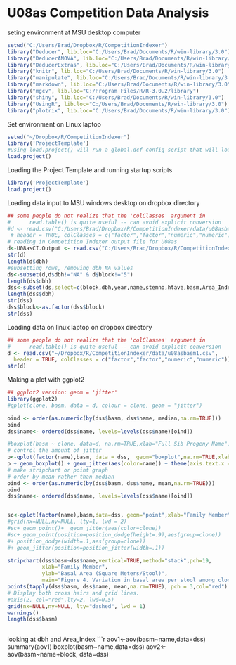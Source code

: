 U08as Competition Data Analysis
========================================================
seting environment at MSU desktop computer
```{r set environment MSU} 
setwd("C:/Users/Brad/Dropbox/R/CompetitionIndexer")
library("Deducer", lib.loc="C:/Users/Brad/Documents/R/win-library/3.0")
library("DeducerANOVA", lib.loc="C:/Users/Brad/Documents/R/win-library/3.0")
library("DeducerExtras", lib.loc="C:/Users/Brad/Documents/R/win-library/3.0")
library("knitr", lib.loc="C:/Users/Brad/Documents/R/win-library/3.0")
library("manipulate", lib.loc="C:/Users/Brad/Documents/R/win-library/3.0")
library("markdown", lib.loc="C:/Users/Brad/Documents/R/win-library/3.0")
library("mgcv", lib.loc="C:/Program Files/R/R-3.0.2/library")
library("shiny", lib.loc="C:/Users/Brad/Documents/R/win-library/3.0")
library("UsingR", lib.loc="C:/Users/Brad/Documents/R/win-library/3.0")
library("plotrix", lib.loc="C:/Users/Brad/Documents/R/win-library/3.0")


```
Set environment on Linux laptop
```{r set environment laptop}
setwd("~/Dropbox/R/CompetitionIndexer")
library('ProjectTemplate')
#using load.project() will run a global.dcf config script that will load a bunch of helper functions, packages, and data sets
load.project()
```
Loading the Project Template and running startup scripts
```{r ProjectTemplate}
library('ProjectTemplate')
load.project()
```

Loading data input to MSU windows desktop on dropbox directory
```{r input data MSU}
## some people do not realize that the 'colClasses' argument in
#      read.table() is quite useful -- can avoid explicit conversion
#d <- read.csv("C:/Users/Brad/Dropbox/R/CompetitionIndexer/data/u08asbasm1.csv",
 # header = TRUE, colClasses = c("factor","factor","numeric","numeric"))
# reading in Competition Indexer output file for U08as
d<-U08asCI.Output <- read.csv("C:/Users/Brad/Dropbox/R/CompetitionIndexer/data/U08asCI-Output.csv")
str(d)
length(d$dbh)
#subsetting rows, removing dbh NA values
ds<-subset(d,d$dbh!="NA" & d$block!="5")
length(ds$dbh)
dss<-subset(ds,select=c(block,dbh,year,name,stemno,htave,basm,Area_Index,DBH_Ratio))
length(dss$dbh)
str(dss)
dss$block<-as.factor(dss$block)
str(dss)
```
Loading data on linux laptop on dropbox directory
```{r input data laptop}
## some people do not realize that the 'colClasses' argument in
#      read.table() is quite useful -- can avoid explicit conversion
d <- read.csv("~/Dropbox/R/CompetitionIndexer/data/u08asbasm1.csv",           
  header = TRUE, colClasses = c("factor","factor","numeric","numeric"))
str(d)
```
Making a plot with ggplot2
```{r ggplot2}
## ggplot2 version: geom = 'jitter'
library(ggplot2)
#qplot(clone, basm, data = d, colour = clone, geom = "jitter")

oind <- order(as.numeric(by(dss$basm, dss$name, median,na.rm=TRUE)))
oind
dss$name<- ordered(dss$name, levels=levels(dss$name)[oind])

#boxplot(basm ~ clone, data=d, na.rm=TRUE,xlab="Full Sib Progeny Name",ylab="4-yr basal area (square meters / hectare)",main="U08as-2010 alba clonal Trial (NM6 check clone)") # now it is ordered by median
# control the amount of jitter
p<-qplot(factor(name),basm, data = dss,  geom="boxplot",na.rm=TRUE,xlab="Clone Name",ylab="Basal Area (M^2 / ha)",main="U08as-2010 alba clonal Trial 4-year data (NM6 check clone)")
p + geom_boxplot() + geom_jitter(aes(color=name)) + theme(axis.text.x = element_text(angle=-90,vjust=0.5, hjust=1))
# make stripchart or point graph
# order by mean rather than median
oind <- order(as.numeric(by(dss$basm, dss$name, mean,na.rm=TRUE)))
oind
dss$name<- ordered(dss$name, levels=levels(dss$name)[oind])


sc<-qplot(factor(name),basm,data=dss, geom="point",xlab="Family Member",ylab="Basal Area (Square Meters/Stool)",main="Figure 4. Variation in basal area per stool among clonal copies of 15 full-sibs \n of Populus alba family 83xAA04 after 4 growing seasons in a clonal trial \n in Escanaba, Michigan, USA" )
#grid(nx=NULL,ny=NULL, lty=1, lwd = 2)
#sc+ geom_point()+  geom_jitter(aes(color=clone))
#sc+ geom_point(position=position_dodge(height=.9),aes(group=clone))
#+ position_dodge(width=.1,aes(group=clone))
#+ geom_jitter(position=position_jitter(width=.1))

stripchart(dss$basm~dss$name,vertical=TRUE,method="stack",pch=19,
           xlab="Family Member",
           ylab="Basal Area (Square Meters/Stool)",
           main="Figure 4. Variation in basal area per stool among clonal copies of 15 full-sibs \n of Populus alba family 83xAA04 after 4 growing seasons in a clonal trial \n in Escanaba, Michigan, USA")
points(tapply(dss$basm, dss$name, mean,na.rm=TRUE), pch = 3,col="red")
# Display both cross hairs and grid lines.
#axis(2, col="red",lty=2, lwd=0.5)
grid(nx=NULL,ny=NULL, lty="dashed", lwd = 1)
warnings()
length(dss$basm)
           
```
looking at dbh and Area_Index
```{r Competition Index}
aov1<-aov(basm~name,data=dss)
summary(aov1)
boxplot(basm~name,data=dss)
aov2<-aov(basm~name+block, data=dss)
